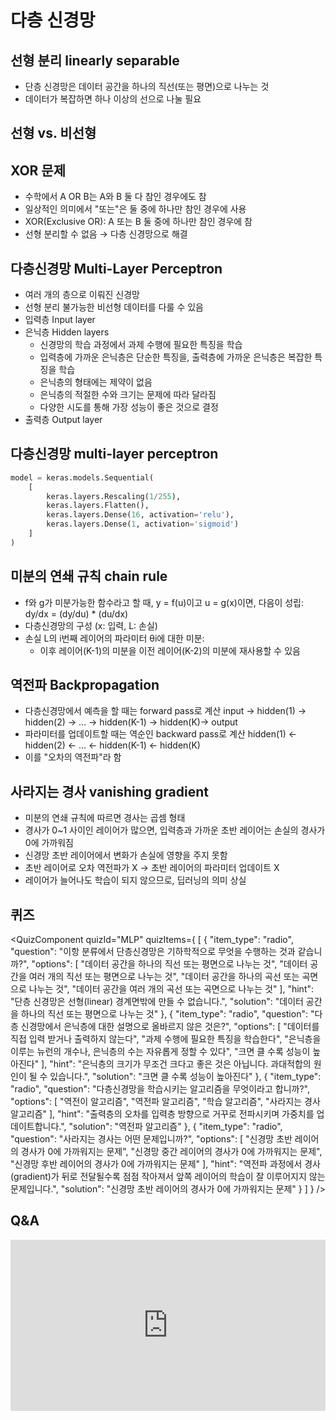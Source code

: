 # 다층 신경망

## 선형 분리 linearly separable
*   단층 신경망은 데이터 공간을 하나의 직선(또는 평면)으로 나누는 것
*   데이터가 복잡하면 하나 이상의 선으로 나눌 필요

## 선형 vs. 비선형

## XOR 문제
*   수학에서 A OR B는 A와 B 둘 다 참인 경우에도 참
*   일상적인 의미에서 "또는"은 둘 중에 하나만 참인 경우에 사용
*   XOR(Exclusive OR): A 또는 B 둘 중에 하나만 참인 경우에 참
*   선형 분리할 수 없음 → 다층 신경망으로 해결

## 다층신경망 Multi-Layer Perceptron
*   여러 개의 층으로 이뤄진 신경망
*   선형 분리 불가능한 비선형 데이터를 다룰 수 있음
*   입력층 Input layer
*   은닉층 Hidden layers
    *   신경망의 학습 과정에서 과제 수행에 필요한 특징을 학습
    *   입력층에 가까운 은닉층은 단순한 특징을, 출력층에 가까운 은닉층은 복잡한 특징을 학습
    *   은닉층의 형태에는 제약이 없음
    *   은닉층의 적절한 수와 크기는 문제에 따라 달라짐
    *   다양한 시도를 통해 가장 성능이 좋은 것으로 결정
*   출력층 Output layer

## 다층신경망 multi-layer perceptron
```python
model = keras.models.Sequential(
    [
        keras.layers.Rescaling(1/255),
        keras.layers.Flatten(),
        keras.layers.Dense(16, activation='relu'),
        keras.layers.Dense(1, activation='sigmoid')
    ]
)
```

## 미분의 연쇄 규칙 chain rule
*   f와 g가 미분가능한 함수라고 할 때, y = f(u)이고 u = g(x)이면, 다음이 성립:
    dy/dx = (dy/du) * (du/dx)
*   다층신경망의 구성 (x: 입력, L: 손실)
*   손실 L의 i번째 레이어의 파라미터 θi에 대한 미분:
    *   이후 레이어(K-1)의 미분을 이전 레이어(K-2)의 미분에 재사용할 수 있음

## 역전파 Backpropagation
*   다층신경망에서 예측을 할 때는 forward pass로 계산
    input → hidden(1) → hidden(2) → … → hidden(K-1) → hidden(K)→ output
*   파라미터를 업데이트할 때는 역순인 backward pass로 계산
    hidden(1) ← hidden(2) ← … ← hidden(K-1) ← hidden(K)
*   이를 "오차의 역전파"라 함

## 사라지는 경사 vanishing gradient
*   미분의 연쇄 규칙에 따르면 경사는 곱셈 형태
*   경사가 0~1 사이인 레이어가 많으면, 입력층과 가까운 초반 레이어는 손실의 경사가 0에 가까워짐
*   신경망 초반 레이어에서 변화가 손실에 영향을 주지 못함
*   초반 레이어로 오차 역전파가 X → 초반 레이어의 파라미터 업데이트 X
*   레이어가 늘어나도 학습이 되지 않으므로, 딥러닝의 의미 상실


## 퀴즈



<QuizComponent quizId="MLP" quizItems={
    [
    {
        "item_type": "radio",
        "question": "이항 분류에서 단층신경망은 기하학적으로 무엇을 수행하는 것과 같습니까?",
        "options": [
            "데이터 공간을 하나의 직선 또는 평면으로 나누는 것",
            "데이터 공간을 여러 개의 직선 또는 평면으로 나누는 것",
            "데이터 공간을 하나의 곡선 또는 곡면으로 나누는 것",
            "데이터 공간을 여러 개의 곡선 또는 곡면으로 나누는 것"
        ],
        "hint": "단층 신경망은 선형(linear) 경계면밖에 만들 수 없습니다.",
        "solution": "데이터 공간을 하나의 직선 또는 평면으로 나누는 것"
    },
    {
        "item_type": "radio",
        "question": "다층 신경망에서 은닉층에 대한 설명으로 올바르지 않은 것은?",
        "options": [
            "데이터를 직접 입력 받거나 출력하지 않는다",
            "과제 수행에 필요한 특징을 학습한다",
            "은닉층을 이루는 뉴런의 개수나, 은닉층의 수는 자유롭게 정할 수 있다",
            "크면 클 수록 성능이 높아진다"
        ],
        "hint": "은닉층의 크기가 무조건 크다고 좋은 것은 아닙니다. 과대적합의 원인이 될 수 있습니다.",
        "solution": "크면 클 수록 성능이 높아진다"
    },
    {
        "item_type": "radio",
        "question": "다층신경망을 학습시키는 알고리즘을 무엇이라고 합니까?",
        "options": [
            "역전이 알고리즘",
            "역전파 알고리즘",
            "학습 알고리즘",
            "사라지는 경사 알고리즘"
        ],
        "hint": "출력층의 오차를 입력층 방향으로 거꾸로 전파시키며 가중치를 업데이트합니다.",
        "solution": "역전파 알고리즘"
    },
    {
        "item_type": "radio",
        "question": "사라지는 경사는 어떤 문제입니까?",
        "options": [
            "신경망 초반 레이어의 경사가 0에 가까워지는 문제",
            "신경망 중간 레이어의 경사가 0에 가까워지는 문제",
            "신경망 후반 레이어의 경사가 0에 가까워지는 문제"
        ],
        "hint": "역전파 과정에서 경사(gradient)가 뒤로 전달될수록 점점 작아져서 앞쪽 레이어의 학습이 잘 이루어지지 않는 문제입니다.",
        "solution": "신경망 초반 레이어의 경사가 0에 가까워지는 문제"
    }
]
} />


## Q&A
<iframe src="https://tally.so/embed/wbOOKg?alignLeft=1&hideTitle=1&transparentBackground=1&dynamicHeight=0" loading="lazy" width="100%" height="274" frameborder="0" marginheight="0" marginwidth="0" title="Q&A"></iframe>